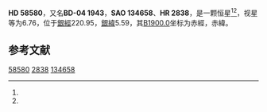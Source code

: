{{Starbox begin
| name = HD 58580
}}
{{Starbox observe
| epoch = [[J2000.0|J2000.0]]
| constell = {{星座名待查}}<ref name=SIMBAD>{{cite web
 | url=http://simbad.u-strasbg.fr/simbad/sim-id?Ident=HR+2838
 | title =Pulsating variable Star
 | publisher=Centre de Données astronomiques de Strasbourg
 | work=SIMBAD
 | accessdate=2012-07-13}}</ref><ref name=DATA>{{cite web
 | url=http://vizier.u-strasbg.fr/viz-bin/VizieR-5?-out.add=.&-source=5050&-corr=PK=HR&-out.max=9999&HR=2838
 | title=VizieR Detailed Page
 | accessdate=2012-07-13
 | archive-date=2016-03-04
 | archive-url=https://web.archive.org/web/20160304210136/http://vizier.u-strasbg.fr/viz-bin/VizieR-5?-out.add=.&-source=5050&-corr=PK=HR&-out.max=9999&HR=2838
 | dead-url=no
 }}</ref>
| 星官 = 
| ra = {{RA|7|26|3.5}}<ref name=SIMBAD /><ref name=DATA />
| dec = {{DEC|-4|32|15}}<ref name=SIMBAD /><ref name=DATA />
| appmag_v = 6.76<ref name=SIMBAD /><ref name=DATA />
}}
{{Starbox character
| class = A0IV<ref name=SIMBAD /><ref name=DATA />
| b-v = -0.01<ref name=SIMBAD /><ref name=DATA />
| u-b = -0.11<ref name=SIMBAD /><ref name=DATA />
| r-i = <ref name=SIMBAD /><ref name=DATA />
| variable = 
}}
{{Starbox astrometry
| radial_v = -0.11
| prop_mo_ra = -2
| parallax = 
| p_error = 
}}
{{Starbox catalog
| names =BD-04 1943，[[SAO星表|SAO]] 134658，[[HD星表|HD]] 58580，[[HR星表|HR]] 2838}}
{{Starbox reference |Simbad=HR+2838}}
{{Starbox end}}

'''HD 58580'''，又名'''BD-04 1943'''，'''SAO 134658'''、'''HR 2838'''，是一颗恒星<ref name=SIMBAD /><ref name=DATA />，视星等为6.76，位于[[銀道座標系|銀經]]220.95，[[銀道座標系|銀緯]]5.59，其[[B1900.0|B1900.0]]坐标为赤經{{RA|7|21|5.7}}，赤緯{{DEC|-4|5.59|18}}。

== 参考文献 ==
{{reflist}}

{{star-stub}}

[[Category:HD和HDE天體|58580]]
[[Category:HR天體|2838]]
[[Category:SAO天體|134658]]